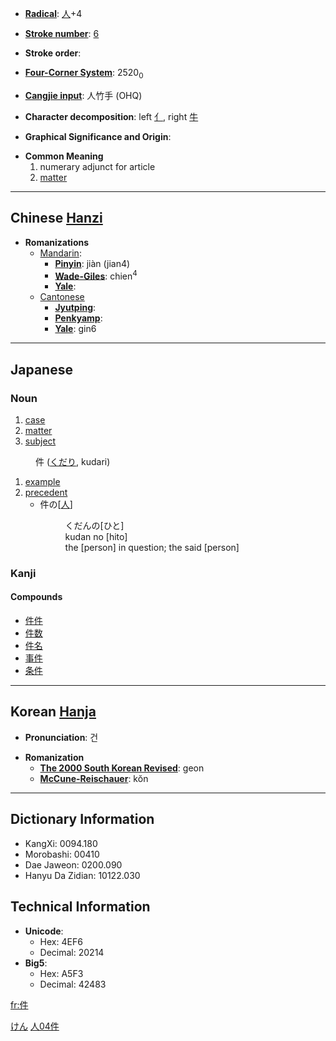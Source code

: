 * '''[[Wiktionary:Chinese radical index| Radical]]''': [[Wiktionary:Chinese radical index 人|人]]+4

* '''[[Wiktionary:Chinese total strokes index|Stroke number]]''': [[Wiktionary:Chinese total strokes index 6|6]]

* '''Stroke order''': 

* '''[[Wiktionary:Chinese four corner index|Four-Corner System]]''': 2520<sub>0</sub>

* '''[[Wiktionary:Chinese Cangjie index|Cangjie input]]''': 人竹手 (OHQ)

* '''Character decomposition''': left [[亻]], right [[牛]]

* '''Graphical Significance and Origin''': 

* '''Common Meaning'''
*#numerary adjunct for article
*# [[matter]]


----

== Chinese [[Hanzi]] ==

* '''Romanizations'''
** [[Mandarin]]:
*** '''[[Pinyin]]''': jiàn (jian4)
*** '''[[Wade-Giles]]''': chien<sup>4</sup>
*** '''[[Yale]]''': 
**[[Cantonese]]
***'''[[Jyutping]]''':
***'''[[Penkyamp]]''': 
***'''[[Yale]]''': gin6

----

== Japanese ==
[[Category:Japanese language|けん]]
===Noun===
{{janoun|けん|ken}}
# [[case]]
# [[matter]]
# [[subject]]

{{janoun|くだん|kudan}}
: 件 ([[くだり]], kudari)
# [[example]]
# [[precedent]]
#*件の<nowiki>[</nowiki>[[人]]<nowiki>]</nowiki>
#*:くだんの[ひと]
#*:kudan no [hito]
#*:the [person] in question; the said [person]

===Kanji===
{{kanji|[[けん]] (ken)|くだり (kudari), [[くだん]] (kudan)}}

====Compounds====
*[[件件]]
*[[件数]]
*[[件名]]
*[[事件]]
*[[条件]]

----

== Korean [[Hanja]] ==

* '''Pronunciation''': 건

* '''Romanization'''
** '''[[The 2000 South Korean Revised Romanization|The 2000 South Korean Revised]]''': geon
** '''[[McCune-Reischauer]]''': kŏn


----

== Dictionary Information ==

* KangXi: 0094.180
* Morobashi: 00410
* Dae Jaweon: 0200.090
* Hanyu Da Zidian: 10122.030

== Technical Information ==

* '''Unicode''':
** Hex: 4EF6
** Decimal: 20214
* '''Big5''':
** Hex: A5F3
** Decimal: 42483

[[Category:Japanese kanji|人04件]]

[[fr:件]]